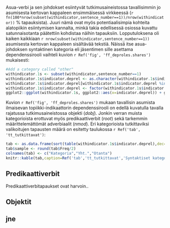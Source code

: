 
Asua-verbi ja sen johdokset esiintyvät tutkimusaineistossa
tavallisimmin jo asumisesta kertovan kappaleen ensimmäisessä virkkeessä 
(`r fn(100*nrow(subset(withindicator,sentence_number==1))/nrow(withindicator))` % tapauksista).
Juuri nämä ovat myös potentiaalisimpia kohteita alatopiikin esiintymisen kannalta,
minkä takia edellisessä osiossa kuvattu satunnaisotanta päätettiin kohdistaa näihin tapauksiin.
Lopputuloksena oli kaiken kaikkiaan `r nrow(subset(withindicator,sentence_number==1))`
asumisesta kertovan kappaleen sisältävää tekstiä. Näissä itse asua-johdoksen
syntaktinen kategoria eli jäsentimen sille asettama dependenssirooli vaihteli
kuvion `r Ref('fig', 'ff_deproles.shares')` mukaisesti:


```r

#Add a category called "other"
withindicator.1s <- subset(withindicator,sentence_number==1)
withindicator.1s$indicator.deprel <- as.character(withindicator.1s$indicator.deprel)
withindicator.1s$indicator.deprel[withindicator.1s$indicator.deprel %in% names(table(withindicator.1s$indicator.deprel)[table(withindicator.1s$indicator.deprel)<10])] <- "Muu"
withindicator.1s$indicator.deprel <- factor(withindicator.1s$indicator.deprel,levels=unique(names(sort(table(withindicator.1s$indicator.deprel),d=T))))
ggplot2::ggplot(withindicator.1s, ggplot2::aes(x=indicator.deprel)) + ggplot2::geom_bar() + ggplot2::coord_flip() + ggthemes::theme_tufte()

```

Kuvion `r Ref('fig', 'ff_deproles.shares')` mukaan tavallisin asumista
ilmaisevan topiikki-indikaattorin dependenssirooli on edellä kuvatulla tavalla
rajatussa tutkimusaineistossa objekti (*dobj*). Jonkin verran muista kategorioista
erottuvat myös predikaattiverbit (*root*) sekä tarkemmin määrittelemättömät
adverbiaalit (*nmod*). Eri kategorioista tutkittaviksi valikoitujen tapausten
määrä on esitetty taulukossa `r Ref('tab', 'tt_tutkittavat')`:

```r

tab <- as.data.frame(sort(table(withindicator.1s$indicator.deprel),dec=T))
tab$sample <- round(tab$Freq/2)
colnames(tab) <- c("Kategoria","Yht.","Otanta")
knitr::kable(tab,caption=Ref('tab','tt_tutkittavat','Syntaktiset kategoriat ja satunnaisotannan koko'))

```


## Predikaattiverbit


Predikaattiverbitapaukset ovat harvoin..


## Objektit


## jne
